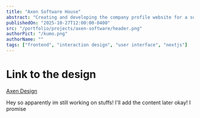 ```yaml
---
title: "Axen Software House"
abstract: "Creating and developing the company profile website for a software house"
publishedOn: "2025-10-27T12:00:00-0400"
src: "/portfolio/projects/axen-software/header.png"
authorPict: "/kumo.png"
authorName: ""
tags: ["frontend", "interaction design", "user interface", "nextjs"]
---
```


# Link to the design

[Axen Design](https://www.figma.com/design/u5NhRuBk3QtPbtPuxyZlzM/Portfolio?node-id=391-61401&t=4LKZBsEh4NMBfnxs-1)

Hey so apparently im still working on stuffs! I'll add the content later okay! I promise
